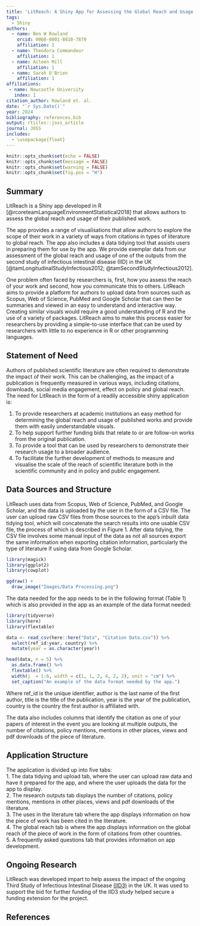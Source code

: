 ```yaml
---
title: 'LitReach: A Shiny App for Assessing the Global Reach and Usage of Published Work'
tags:
  - Shiny
authors:
  - name: Ben W Rowland
    orcid: 0000-0001-8810-7870
    affiliation: 1 
  - name: Theodora Commandeur
    affiliation: 1
  - name: Aileen Mill
    affiliation: 1
  - name: Sarah O'Brien
    affiliation: 1
affiliations:
 - name: Newcastle University
   index: 1
citation_author: Rowland et. al.
date: "`r Sys.Date()`"
year: 2024
bibliography: references.bib
output: rticles::joss_article
journal: JOSS
includes:
  - \usepackage{float}
---
```


```r
knitr::opts_chunk$set(echo = FALSE)
knitr::opts_chunk$set(message = FALSE)
knitr::opts_chunk$set(warning = FALSE)
knitr::opts_chunk$set(fig.pos = "H")

```

## Summary

LitReach is a Shiny app developed in R [@rcoreteamLanguageEnvironmentStatistical2018] that allows authors to assess the global reach and usage of their published work.

The app provides a range of visualisations that allow authors to explore the scope of their work in a variety of ways from citations in types of literature to global reach. The app also includes a data tidying tool that assists users in preparing them for use by the app. We provide exemplar data from our assessment of the global reach and usage of one of the outputs from the second study of infectious intestinal disease (IID) in the UK [@tamLongitudinalStudyInfectious2012; @tamSecondStudyInfectious2012]. 

One problem often faced by researchers is, first, how you assess the reach of your work and second, how you communicate this to others. LitReach aims to provide a platform for authors to upload data from sources such as Scopus, Web of Science, PubMed and Google Scholar that can then be summaries and viewed in an easy to understand and interactive way. Creating similar visuals would require a good understanding of R and the use of a variety of packages. LitReach aims to make this process easier for researchers by providing a simple-to-use interface that can be used by researchers with little to no experience in R or other programming languages.

## Statement of Need

Authors of published scientific literature are often required to demonstrate the impact of their work. This can be challenging, as the impact of a publication is frequently measured in various ways, including citations, downloads, social media engagement, effect on policy and global reach. The need for LitReach in the form of a readily accessible shiny application is:

1. To provide researchers at academic institutions an easy method for determining the global reach and usage of published works and provide them with easily understandable visuals.
2. To help support further funding bids that relate to or are follow-on works from the original publication.
3. To provide a tool that can be used by researchers to demonstrate their research usage to a broader audience.
4. To facilitate the further development of methods to measure and visualise the scale of the reach of scientific literature both in the scientific community and in policy and public engagement.

## Data Sources and Structure

LitReach uses data from Scopus, Web of Science, PubMed, and Google Scholar, and the data is uploaded by the user in the form of a CSV file. The user can upload raw CSV files from those sources to the app's inbuilt data tidying tool, which will concatenate the search results into one usable CSV file, the process of which is described in Figure 1. After data tidying, the CSV file involves some manual input of the data as not all sources export the same information when exporting citation information, particularly the type of literature if using data from Google Scholar.    

```r
library(magick)
library(ggplot2)
library(cowplot)

ggdraw() +
  draw_image("Images/Data Processing.png") 

```

The data needed for the app needs to be in the following format (Table 1) which is also provided in the app as an example of the data format needed:

```r
library(tidyverse)
library(here)
library(flextable)

data <- read_csv(here::here("Data", "Citation Data.csv")) %>% 
  select(ref_id:year, country) %>% 
  mutate(year = as.character(year))

head(data, n = 5) %>%
  as.data.frame() %>% 
  flextable() %>% 
  width(j  = 1:6, width = c(1, 1, 2, 4, 2, 2), unit = "cm") %>% 
  set_caption("An example of the data format needed by the app.")

```

Where ref_id is the unique identifier, author is the last name of the first author, title is the title of the publication, year is the year of the publication, country is the country the first author is affiliated with. 

The data also includes columns that identify the citation as one of your papers of interest in the event you are looking at multiple outputs, the number of citations, policy mentions, mentions in other places, views and pdf downloads of the piece of literature. 

## Application Structure

The application is divided up into five tabs:  
1. The data tidying and upload tab, where the user can upload raw data and have it prepared for the app, and where the user uploads the data for the app to display.  
2. The research outputs tab displays the number of citations, policy mentions, mentions in other places, views and pdf downloads of the literature.  
3. The uses in the literature tab where the app displays information on how the piece of work has been cited in the literature.  
4. The global reach tab is where the app displays information on the global reach of the piece of work in the form of citations from other countries.  
5. A frequently asked questions tab that provides information on app development. 
  

## Ongoing Research

LitReach was developed impart to help assess the impact of the ongoing Third Study of Infectious Intestinal Disease [(IID3)](https://www.food.gov.uk/research/foodborne-pathogens/the-third-study-of-infectious-intestinal-disease-in-the-uk-iid3) in the UK. It was used to support the bid for further funding of the IID3 study helped secure a funding extension for the project. 

## References